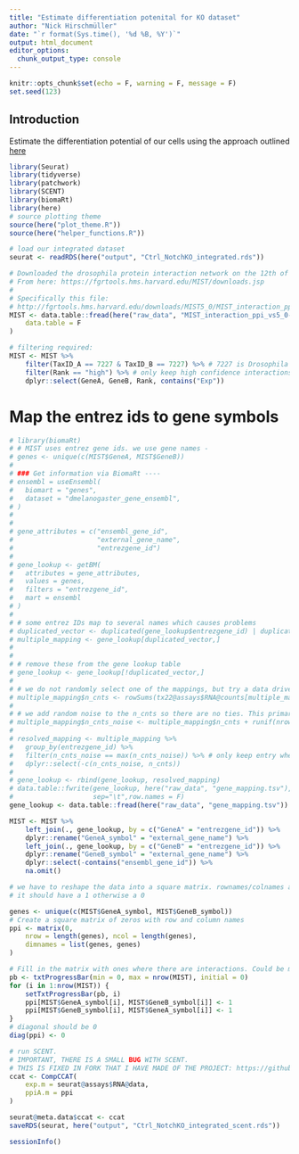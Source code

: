 ```yaml
---
title: "Estimate differentiation potenital for KO dataset"
author: "Nick Hirschmüller"
date: "`r format(Sys.time(), '%d %B, %Y')`"
output: html_document
editor_options: 
  chunk_output_type: console
---
```


```r
knitr::opts_chunk$set(echo = F, warning = F, message = F)
set.seed(123)
```


## Introduction
Estimate the differentiation potential of our cells using the approach outlined [here](https://www.nature.com/articles/ncomms15599)


```r
library(Seurat)
library(tidyverse)
library(patchwork)
library(SCENT)
library(biomaRt)
library(here)
# source plotting theme
source(here("plot_theme.R"))
source(here("helper_functions.R"))
```



```r
# load our integrated dataset
seurat <- readRDS(here("output", "Ctrl_NotchKO_integrated.rds"))

# Downloaded the drosophila protein interaction network on the 12th of April.
# From here: https://fgrtools.hms.harvard.edu/MIST/downloads.jsp
#
# Specifically this file:
# http://fgrtools.hms.harvard.edu/downloads/MIST5_0/MIST_interaction_ppi_vs5_0-7227.txt.zip
MIST <- data.table::fread(here("raw_data", "MIST_interaction_ppi_vs5_0-7227.txt"),
    data.table = F
)

# filtering required:
MIST <- MIST %>%
    filter(TaxID_A == 7227 & TaxID_B == 7227) %>% # 7227 is Drosophila
    filter(Rank == "high") %>% # only keep high confidence interactions
    dplyr::select(GeneA, GeneB, Rank, contains("Exp"))
```

# Map the entrez ids to gene symbols
```r
# library(biomaRt)
# # MIST uses entrez gene ids. we use gene names -
# genes <- unique(c(MIST$GeneA, MIST$GeneB))
#
# ### Get information via BiomaRt ----
# ensembl = useEnsembl(
#   biomart = "genes",
#   dataset = "dmelanogaster_gene_ensembl",
# )
#
#
# gene_attributes = c("ensembl_gene_id",
#                     "external_gene_name",
#                     "entrezgene_id")
#
# gene_lookup <- getBM(
#   attributes = gene_attributes,
#   values = genes,
#   filters = "entrezgene_id",
#   mart = ensembl
# )
#
# # some entrez IDs map to several names which causes problems
# duplicated_vector <- duplicated(gene_lookup$entrezgene_id) | duplicated(gene_lookup$entrezgene_id, fromLast = TRUE)
# multiple_mapping <- gene_lookup[duplicated_vector,]
#
#
# # remove these from the gene lookup table
# gene_lookup <- gene_lookup[!duplicated_vector,]
#
# # we do not randomly select one of the mappings, but try a data driven approach. Keep the mapping with the most information, i.e. the most counts
# multiple_mapping$n_cnts <- rowSums(tx22@assays$RNA@counts[multiple_mapping$external_gene_name,])
#
# # we add random noise to the n_cnts so there are no ties. This primarly happens when expression is 0 for all and then it doesnt matter anyway
# multiple_mapping$n_cnts_noise <- multiple_mapping$n_cnts + runif(nrow(multiple_mapping))
#
# resolved_mapping <- multiple_mapping %>%
#   group_by(entrezgene_id) %>%
#   filter(n_cnts_noise == max(n_cnts_noise)) %>% # only keep entry where n_cnts is max
#   dplyr::select(-c(n_cnts_noise, n_cnts))
#
# gene_lookup <- rbind(gene_lookup, resolved_mapping)
# data.table::fwrite(gene_lookup, here("raw_data", "gene_mapping.tsv"),
#                    sep="\t",row.names = F)
gene_lookup <- data.table::fread(here("raw_data", "gene_mapping.tsv"))
``` 


```r
MIST <- MIST %>%
    left_join(., gene_lookup, by = c("GeneA" = "entrezgene_id")) %>%
    dplyr::rename("GeneA_symbol" = "external_gene_name") %>%
    left_join(., gene_lookup, by = c("GeneB" = "entrezgene_id")) %>%
    dplyr::rename("GeneB_symbol" = "external_gene_name") %>%
    dplyr::select(-contains("ensembl_gene_id")) %>%
    na.omit()

# we have to reshape the data into a square matrix. rownames/colnames are the genes and if two proteins interact
# it should have a 1 otherwise a 0

genes <- unique(c(MIST$GeneA_symbol, MIST$GeneB_symbol))
# Create a square matrix of zeros with row and column names
ppi <- matrix(0,
    nrow = length(genes), ncol = length(genes),
    dimnames = list(genes, genes)
)

# Fill in the matrix with ones where there are interactions. Could be much faster but this works fine.
pb <- txtProgressBar(min = 0, max = nrow(MIST), initial = 0)
for (i in 1:nrow(MIST)) {
    setTxtProgressBar(pb, i)
    ppi[MIST$GeneA_symbol[i], MIST$GeneB_symbol[i]] <- 1
    ppi[MIST$GeneB_symbol[i], MIST$GeneA_symbol[i]] <- 1
}
# diagonal should be 0
diag(ppi) <- 0
```


```r
# run SCENT.
# IMPORTANT, THERE IS A SMALL BUG WITH SCENT.
# THIS IS FIXED IN FORK THAT I HAVE MADE OF THE PROJECT: https://github.com/nickhir/SCENT
ccat <- CompCCAT(
    exp.m = seurat@assays$RNA@data,
    ppiA.m = ppi
)

seurat@meta.data$ccat <- ccat
saveRDS(seurat, here("output", "Ctrl_NotchKO_integrated_scent.rds"))
```

```r
sessionInfo()
```
























